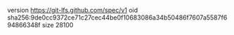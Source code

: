 version https://git-lfs.github.com/spec/v1
oid sha256:9de0cc9372ce71c27cec44be0f10683086a34b50486f7607a5587f694866348f
size 28100
